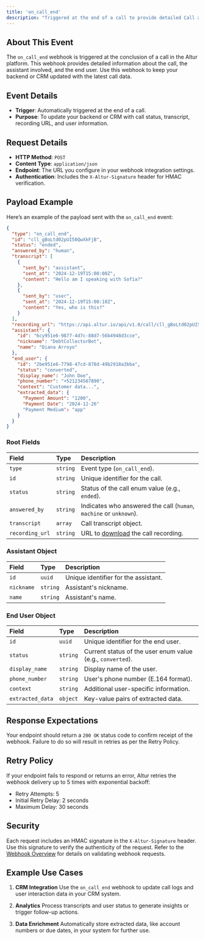 ```yaml
---
title: 'on_call_end'
description: "Triggered at the end of a call to provide detailed Call and End User information."
---
```


## About This Event

The `on_call_end` webhook is triggered at the conclusion of a call in the Altur platform. This webhook provides detailed information about the call, the assistant involved, and the end user. Use this webhook to keep your backend or CRM updated with the latest call data.

## Event Details

- **Trigger**: Automatically triggered at the end of a call.
- **Purpose**: To update your backend or CRM with call status, transcript, recording URL, and user information.

## Request Details

- **HTTP Method**: `POST`
- **Content Type**: `application/json`
- **Endpoint**: The URL you configure in your webhook integration settings.
- **Authentication**: Includes the `X-Altur-Signature` header for HMAC verification.

## Payload Example

Here’s an example of the payload sent with the `on_call_end` event:

```json
{
  "type": "on_call_end",
  "id": "cll_gBoLtd02pUI50QwXkFjB",
  "status": "ended",
  "answered_by": "human",
  "transcript": [
    {
      "sent_by": "assistant",
      "sent_at": "2024-12-19T15:00:00Z",
      "content": "Hello am I speaking with Sofía?"
    },
    {
      "sent_by": "user",
      "sent_at": "2024-12-19T15:00:10Z",
      "content": "Yes, who is this?"
    }
  ],
  "recording_url": "https://api.altur.io/api/v1.0/call/cll_gBoLtd02pUI50QwXkFjB/recording",
  "assistant": {
    "id": "6cy951e6-9877-4d7c-88d7-56b4948d3cce",
    "nickname": "DebtCollectorBot",
    "name": "Diana Arroyo"
  },
  "end_user": {
    "id": "2be951e6-7798-47cd-878d-49b2918a3bba",
    "status": "converted",
    "display_name": "John Doe",
    "phone_number": "+521234567890",
    "context": "Customer data...",
    "extracted_data": {
      "Payment Amount": "1200",
      "Payment Date": "2024-12-26"
      "Payment Medium": "app"
    }
  }
}
```

### Root Fields
| Field           | Type     | Description                                                                                                     |
|:----------------|:---------|:----------------------------------------------------------------------------------------------------------------|
| `type`          | `string` | Event type (`on_call_end`).                                                                                     |
| `id`            | `string`   | Unique identifier for the call.                                                                                 |
| `status`        | `string` | Status of the call enum value (e.g., `ended`).                                                              |
| `answered_by`   | `string` | Indicates who answered the call (`human`, `machine` or `unknown`).                                              |
| `transcript`    | `array`  | Call transcript object.                                                                                         |
| `recording_url` | `string` | URL to [download](https://docs.altur.io/api-reference/calls/retrieve-recording) the call recording.             |

### Assistant Object
| Field      | Type     | Description                           |
|:-----------|:---------|:--------------------------------------|
| `id`       | `uuid` | Unique identifier for the assistant.  |
| `nickname` | `string` | Assistant's nickname.                 |
| `name`     | `string` | Assistant's name.                     |

### End User Object
| Field            | Type     | Description                                                 |
|:-----------------|:---------|:------------------------------------------------------------|
| `id`             | `uuid` | Unique identifier for the end user.                         |
| `status`         | `string` | Current status of the user enum value (e.g., `converted`).  |
| `display_name`   | `string` | Display name of the user.                                   |
| `phone_number`   | `string` | User's phone number (E.164 format).                                        |
| `context`        | `string` | Additional user-specific information.                       |
| `extracted_data` | `object` | Key-value pairs of extracted data.                          |

## Response Expectations

Your endpoint should return a `200 OK` status code to confirm receipt of the webhook. Failure to do so will result in retries as per the Retry Policy.

## Retry Policy

If your endpoint fails to respond or returns an error, Altur retries the webhook delivery up to 5 times with exponential backoff:
- Retry Attempts: 5
- Initial Retry Delay: 2 seconds
- Maximum Delay: 30 seconds

## Security

Each request includes an HMAC signature in the `X-Altur-Signature` header. Use this signature to verify the authenticity of the request. Refer to the [Webhook Overview](https://docs.altur.io/api-reference/webhooks/overview#security) for details on validating webhook requests.

## Example Use Cases

1. **CRM Integration**
Use the `on_call_end` webhook to update call logs and user interaction data in your CRM system.

2. **Analytics**
Process transcripts and user status to generate insights or trigger follow-up actions.

3. **Data Enrichment**
Automatically store extracted data, like account numbers or due dates, in your system for further use.
